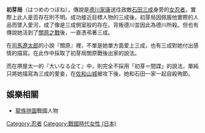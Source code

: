 {{japanese|japanese=初芽局|kana=はつめのつぼね|romaji=Hatsume no tsubone}}

'''初芽局'''（はつめのつぼね），傳說是[[德川家康|德川家康]]送往政敵[[石田三成|石田三成]]身旁的[[女忍者|女忍者]]。實際上此人是否存在則不明。成功接近目標人物的三成後，初芽局因佩服他實際的人品而墜入愛河，成了像是三成側室般的存在。背叛德川並因此為德川所殺。但也有傳說她活到了[[關原之戰|關原之戰]]後，一直憑弔著三成。

在[[司馬遼太郎|司馬遼太郎]]的小說『關原』裡，不單是她單方面愛上三成，也有三成對她付出感情的描寫。在此作中採取了初芽局關原戰後出家的說法。

而在堺屋太一的『大いなる企て』中，則完全不採用「初芽＝間諜」的說法，單純只將她描寫為三成的愛妾，在[[佐和山城|佐和山城]]被攻下後，她和石田一家一起自殺殉節。

==娛樂相關==
*[[龍族拼圖|龍族拼圖]]戰國人物

[[Category:忍者|Category:忍者]]
[[Category:戰國時代女性_(日本)|Category:戰國時代女性 (日本)]]